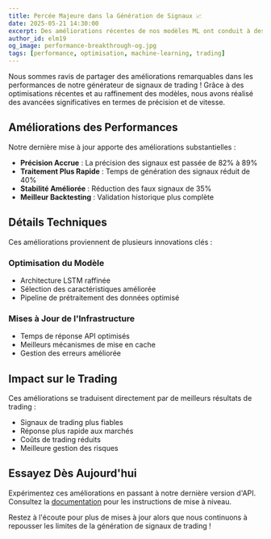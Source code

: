 ```yaml
---
title: Percée Majeure dans la Génération de Signaux 📈
date: 2025-05-21 14:30:00
excerpt: Des améliorations récentes de nos modèles ML ont conduit à des gains significatifs en précision et en rapidité de génération des signaux.
author_id: elm19
og_image: performance-breakthrough-og.jpg
tags: [performance, optimisation, machine-learning, trading]
---
```


Nous sommes ravis de partager des améliorations remarquables dans les performances de notre générateur de signaux de trading ! Grâce à des optimisations récentes et au raffinement des modèles, nous avons réalisé des avancées significatives en termes de précision et de vitesse.

## Améliorations des Performances

Notre dernière mise à jour apporte des améliorations substantielles :

- **Précision Accrue** : La précision des signaux est passée de 82% à 89%
- **Traitement Plus Rapide** : Temps de génération des signaux réduit de 40%
- **Stabilité Améliorée** : Réduction des faux signaux de 35%
- **Meilleur Backtesting** : Validation historique plus complète

## Détails Techniques

Ces améliorations proviennent de plusieurs innovations clés :

### Optimisation du Modèle
- Architecture LSTM raffinée
- Sélection des caractéristiques améliorée
- Pipeline de prétraitement des données optimisé

### Mises à Jour de l'Infrastructure
- Temps de réponse API optimisés
- Meilleurs mécanismes de mise en cache
- Gestion des erreurs améliorée

## Impact sur le Trading

Ces améliorations se traduisent directement par de meilleurs résultats de trading :

- Signaux de trading plus fiables
- Réponse plus rapide aux marchés
- Coûts de trading réduits
- Meilleure gestion des risques

## Essayez Dès Aujourd'hui

Expérimentez ces améliorations en passant à notre dernière version d'API. Consultez la [documentation](/docs) pour les instructions de mise à niveau.

Restez à l'écoute pour plus de mises à jour alors que nous continuons à repousser les limites de la génération de signaux de trading !
